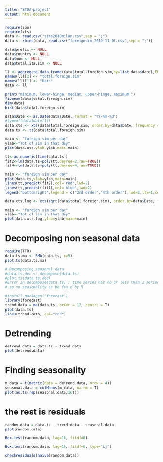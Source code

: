 ```yaml
---
title: "STDA-project"
output: html_document
---
```



```r
require(zoo)
require(xts)
data <- read.csv("sims2018milan.csv",sep = ";")
data <- rbind(data, read.csv("foreignsim_2019-11-07.csv",sep = ";"))

data$prefix <- NULL
data$country <- NULL
data$num <- NULL
data$total.ita.sim <- NULL
```



```r
ll <- aggregate.data.frame(data$total.foreign.sim,by=list(data$date),FUN=mean)
names(ll)[2] <- "total.foreign.sim"
names(ll)[1] <- "Date"
data <- ll

print("minimum, lower-hinge, median, upper-hinge, maximum)")
fivenum(data$total.foreign.sim)
dim(data)
hist(data$total.foreign.sim)
```


```r
data$Date <- as.Date(data$Date, format = "%Y-%m-%d")
#typeof(data$date[1])
data.xts <- xts(data$total.foreign.sim, order.by=data$Date, frequency = 365)
data.ts <- ts(data$total.foreign.sim)

main <- "foreign sim per day"
ylab<-"Tot of sim in that day"
plot(data.xts,ylab=ylab,main=main)
```


```r
tt<-as.numeric(time(data.ts))
fit2<-lm(data.ts~poly(tt,degree=2,raw=TRUE))
fit4<-lm(data.ts~poly(tt,degree=4,raw=TRUE))
```



```r
main <- "foreign sim per day"
plot(data.ts,ylab=ylab,main=main)
lines(tt,predict(fit2),col='red',lwd=2)
lines(tt,predict(fit4),col='blue',lwd=2)
legend("bottomright",legend = c("2nd order","4th order"),lwd=2,lty=1,col=c("red","blue"))
```



```r
data.xts.log <- xts(sqrt(data$total.foreign.sim), order.by=data$Date, frequency = 365)

main <- "foreign sim per day"
ylab<-"Tot of sim in that day"
plot(data.xts.log,ylab=ylab,main=main)
```

# Decomposing non seasonal data

```r
require(TTR)
data.ts.ma <- SMA(data.ts, n=5)
plot.ts(data.ts.ma)
```


```r
# Decomposing seasonal data
#data.ts.dec <- decompose(data.ts)
#plot.ts(data.ts.dec)
#Error in decompose(data.ts) : time series has no or less than 2 periods
# so no seasonality ca be fou d by R
```


```r
#install.packages("forecast")
library(forecast)
trend.data = ma(data.ts, order = 12, centre = T)
plot(data.ts)
lines(trend.data, col="red")
```

# Detrending

```r
detrend.data = data.ts - trend.data
plot(detrend.data)
```

# Finding seasonality

```r
m_data = t(matrix(data = detrend.data, nrow = 4))
seasonal.data = colMeans(m_data, na.rm = T)
plot(as.ts(rep(seasonal.data,16)))
```

# the rest is residuals

```r
random.data = data.ts - trend.data - seasonal.data
plot(random.data)
```

```r
Box.test(random.data, lag=10, fitdf=0)
```


```r
Box.test(random.data, lag=10, fitdf=0, type="Lj")
```

```r
checkresiduals(naive(random.data))
```




